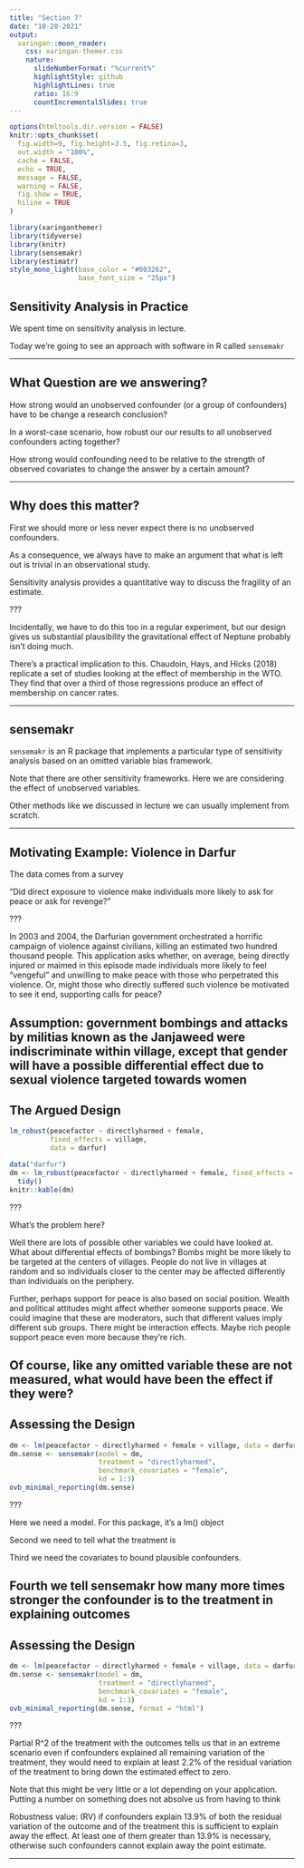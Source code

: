 ```yaml
---
title: "Section 7"
date: "10-20-2021"
output:
  xaringan::moon_reader:
    css: xaringan-themer.css
    nature:
      slideNumberFormat: "%current%"
      highlightStyle: github
      highlightLines: true
      ratio: 16:9
      countIncrementalSlides: true
---
```


```r
options(htmltools.dir.version = FALSE)
knitr::opts_chunk$set(
  fig.width=9, fig.height=3.5, fig.retina=3,
  out.width = "100%",
  cache = FALSE,
  echo = TRUE,
  message = FALSE, 
  warning = FALSE,
  fig.show = TRUE,
  hiline = TRUE
)
```

```r
library(xaringanthemer)
library(tidyverse)
library(knitr)
library(sensemakr)
library(estimatr)
style_mono_light(base_color = "#003262",
                 base_font_size = "25px")
```

## Sensitivity Analysis in Practice 

We spent time on sensitivity analysis in lecture. 

Today we're going to see an approach with software in R called `sensemakr` 

---

## What Question are we answering?

How strong would an unobserved confounder (or a group of confounders) have to be change a research conclusion?

In a worst-case scenario, how robust our our results to all unobserved confounders acting together?

How strong would confounding need to be relative to the strength of observed covariates to change the answer by a certain amount?

---

## Why does this matter?

First we should more or less never expect there is no unobserved confounders. 

As a consequence, we always have to make an argument that what is left out is trivial in an observational study. 

Sensitivity analysis provides a quantitative way to discuss the fragility of an estimate.

???

Incidentally, we have to do this too in a regular experiment, but our design gives us substantial plausibility the gravitational effect of Neptune probably isn't doing much. 

There's a practical implication to this. Chaudoin, Hays, and Hicks (2018) replicate a set of studies looking at the effect of membership in the WTO. They find that over a third of those regressions produce an effect of membership on cancer rates. 

---

## sensemakr    

`sensemakr` is an R package that implements a particular type of sensitivity analysis based on an omitted variable bias framework. 

Note that there are other sensitivity frameworks. Here we are considering the effect of unobserved variables. 

Other methods like we discussed in lecture we can usually implement from scratch. 

---

## Motivating Example: Violence in Darfur 

The data comes from a survey 

"Did direct exposure to violence make individuals more likely to ask for peace or ask for revenge?" 

???

In 2003 and 2004, the Darfurian government orchestrated a horrific campaign of violence against civilians, killing an estimated two hundred thousand people. This application asks whether, on average, being directly injured or maimed in this episode made individuals more likely to feel “vengeful” and unwilling to make peace with those who perpetrated this violence. Or, might those who directly suffered such violence be motivated to see it end, supporting calls for peace?

Assumption: government bombings and attacks by militias known as the Janjaweed were indiscriminate within village, except that gender will have a possible differential effect due to sexual violence targeted towards women 
---

## The Argued Design 

```r
lm_robust(peacefactor ~ directlyharmed + female, 
          fixed_effects = village, 
          data = darfur)

```

```r
data("darfur")
dm <- lm_robust(peacefactor ~ directlyharmed + female, fixed_effects = village, data = darfur)%>% 
  tidy()
knitr::kable(dm)
```

???

What's the problem here?

Well there are lots of possible other variables we could have looked at. What about differential effects of bombings? Bombs might be more likely to be targeted at the centers of villages. People do not live in villages at random and so individuals closer to the center may be affected differently than individuals on the periphery. 

Further, perhaps support for peace is also based on social position. Wealth and political attitudes might affect whether someone supports peace. We could imagine that these are moderators, such that different values imply different sub groups. There might be interaction effects. Maybe rich people support peace even more because they're rich. 

Of course, like any omitted variable these are not measured, what would have been the effect if they were?
---

## Assessing the Design 

```r
dm <- lm(peacefactor ~ directlyharmed + female + village, data = darfur)
dm.sense <- sensemakr(model = dm, 
                      treatment = "directlyharmed",
                      benchmark_covariates = "female",
                      kd = 1:3)
ovb_minimal_reporting(dm.sense)
```

???

Here we need a model. For this package, it's a lm() object 

Second we need to tell what the treatment is 

Third we need the covariates to bound plausible confounders. 

Fourth we tell sensemakr how many more times stronger the confounder is to the treatment in explaining outcomes 
---
## Assessing the Design

```r
dm <- lm(peacefactor ~ directlyharmed + female + village, data = darfur)
dm.sense <- sensemakr(model = dm, 
                      treatment = "directlyharmed",
                      benchmark_covariates = "female",
                      kd = 1:3)
ovb_minimal_reporting(dm.sense, format = "html")
```

???

Partial R^2 of the treatment with the outcomes tells us that in an extreme scenario even if confounders explained all remaining variation of the treatment, they would need to explain at least 2.2% of the residual variation of the treatment to bring down the estimated effect to zero. 

Note that this might be very little or a lot depending on your application. Putting a number on something does not absolve us from having to think 

Robustness value: (RV) if confounders explain 13.9% of both the residual variation of the outcome and of the treatment this is sufficient to explain away the effect. At least one of them greater than 13.9% is necessary, otherwise such confounders cannot explain away the point estimate. 


---
